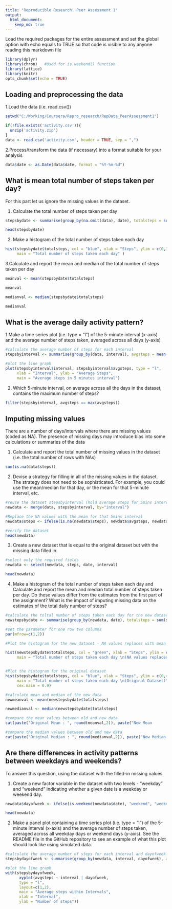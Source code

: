 ```yaml
---
title: "Reproducible Research: Peer Assessment 1"
output: 
  html_document:
    keep_md: true
---
```

Load the required packages for the entire assessment and set the global option
with echo equals to TRUE so that code is visible to any anyone reading this markdown file

```r
library(dplyr)
library(chron)   #Used for is.weekend() function
library(lattice)
library(knitr)
opts_chunk$set(echo = TRUE)
```

## Loading and preprocessing the data

1.Load the data (i.e. read.csv())

```r
setwd("C:/Working/Coursera/Repro_research/RepData_PeerAssessment1")

if(!file.exists('activity.csv')){
  unzip('activity.zip')
}
data <- read.csv('activity.csv', header = TRUE, sep = ",")
```

2.Process/transform the data (if necessary) into a format suitable for your analysis

```r
data$date <- as.Date(data$date, format = "%Y-%m-%d")
```

## What is mean total number of steps taken per day?

For this part let us ignore the missing values in the dataset.

1. Calculate the total number of steps taken per day

```r
stepsbydate <- summarise(group_by(na.omit(data), date), totalsteps = sum(steps))

head(stepsbydate)
```

2. Make a histogram of the total number of steps taken each day

```r
hist(stepsbydate$totalsteps, col = "blue", xlab = "Steps", ylim = c(0,30),
     main = "Total number of steps taken each day" )

```


3.Calculate and report the mean and median of the total number of steps taken per day

```r
meanval <- mean(stepsbydate$totalsteps)

meanval
```

```r
medianval <- median(stepsbydate$totalsteps)

medianval
```


## What is the average daily activity pattern?

1.Make a time series plot (i.e. type = "l") of the 5-minute interval (x-axis) and the average number of steps taken, averaged across all days (y-axis)

```r
#calculate the average number of steps for each interval
stepsbyinterval <- summarise(group_by(data, interval), avgsteps = mean(steps, na.rm = TRUE))

#plot the line graph
plot(stepsbyinterval$interval, stepsbyinterval$avgsteps, type = "l",
     xlab = "Interval", ylab = "Average Steps", 
     main = "Average steps in 5 minutes interval")

```

2. Which 5-minute interval, on average across all the days in the dataset, contains the maximum number of steps?

```r
filter(stepsbyinterval, avgsteps == max(avgsteps))
```


## Imputing missing values

There are a number of days/intervals where there are missing values (coded as NA). The presence of missing days may introduce bias into some calculations or summaries of the data


1. Calculate and report the total number of missing values in the dataset (i.e. the total number of rows with NAs)

```r
sum(is.na(data$steps))
```

2. Devise a strategy for filling in all of the missing values in the dataset. The strategy does not need to be sophisticated. For example, you could use the mean/median for that day, or the mean for that 5-minute interval, etc.

```r

#reuse the dataset stepsbyinterval (hold average steps for 5mins interval) and merge it with original data set
newdata <- merge(data, stepsbyinterval, by="interval")

#Replace the NA values with the mean for that 5mins interval
newdata$steps <- ifelse(is.na(newdata$steps), newdata$avgsteps, newdata$steps)

#verify the dataset
head(newdata)
```

3. Create a new dataset that is equal to the original dataset but with the missing data filled in.

```r
#select only the required fields
newdata <- select(newdata, steps, date, interval)

head(newdata)
```


4. Make a histogram of the total number of steps taken each day and Calculate and report the mean and median total number of steps taken per day. Do these values differ from the estimates from the first part of the assignment? What is the impact of imputing missing data on the estimates of the total daily number of steps?

```r
#calculate the toltal number of steps taken each day for the new dataset
newstepsbydate <- summarise(group_by(newdata, date), totalsteps = sum(steps))

#set the parameter for one row two columns
par(mfrow=c(1,2))

#Plot the histogram for the new dataset - NA values replaces with mean steps of 5min interval

hist(newstepsbydate$totalsteps, col = "green", xlab = "Steps", ylim = c(0,40),
     main = "Total number of steps taken each day \n(NA values replaced with \nAvg steps of 5min interval)" , cex.main = 0.9)


#Plot the histogram for the original dataset
hist(stepsbydate$totalsteps, col = "blue", xlab = "Steps", ylim = c(0,40),
     main = "Total number of steps taken each day \n(Original Dataset)" , 
     cex.main = 0.9)

```

```r
#calculate mean and median of the new data
newmeanval <- mean(newstepsbydate$totalsteps)

newmedianval <- median(newstepsbydate$totalsteps)

#compare the mean values between old and new data
cat(paste("Original Mean : ", round(meanval,2)), paste("New Mean      : ", round(newmeanval,2)), ifelse(newmeanval == meanval, "Mean values are the same", "The mean values differ" ), sep = "\n" )
```


```r
#compare the median values between old and new data
cat(paste("Original Median : ", round(medianval,2)), paste("New Median      : ", round(newmedianval,2)), ifelse(newmedianval == medianval, "Median values are the same", "The median values differ" ), sep = "\n" )
```


## Are there differences in activity patterns between weekdays and weekends?

To answer this question, using the dataset with the filled-in missing values

1. Create a new factor variable in the dataset with two levels - "weekday" and "weekend" indicating whether a given date is a weekday or weekend day.

```r
newdata$dayofweek <- ifelse(is.weekend(newdata$date), "weekend", "weekday") 

head(newdata)
```

2. Make a panel plot containing a time series plot (i.e. type = "l") of the 5-minute interval (x-axis) and the average number of steps taken, averaged across all weekday days or weekend days (y-axis). See the README file in the GitHub repository to see an example of what this plot should look like using simulated data.


```r
#calculate the average number of steps for each interval and dayofweek
stepsbydayofweek <- summarise(group_by(newdata, interval, dayofweek), avgsteps = mean(steps))

#plot the line graph
with(stepsbydayofweek, 
      xyplot(avgsteps ~ interval | dayofweek, 
      type = "l",      
      layout=c(1,2),
      main = "Average steps within Intervals",
      xlab = "Interval",
      ylab = "Number of steps"))
```
